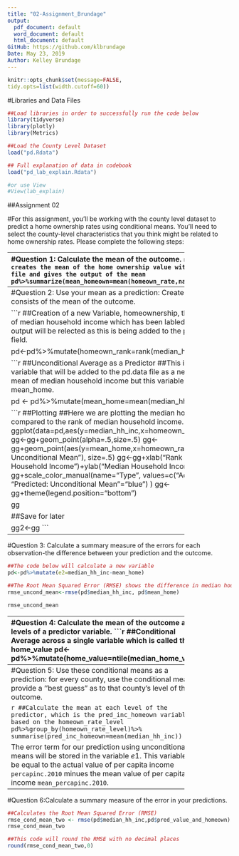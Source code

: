---
title: "02-Assignment_Brundage"
output:
  pdf_document: default
  word_document: default
  html_document: default
GitHub: https://github.com/klbrundage
Date: May 23, 2019
Author: Kelley Brundage
---

```{r global_options, include = FALSE}
knitr::opts_chunk$set(message=FALSE, 
tidy.opts=list(width.cutoff=60)) 
```

#Libraries and Data Files
```{r, warning=F}
##Load libraries in order to successfully run the code below
library(tidyverse)
library(plotly)
library(Metrics)
```


```{r data}
##Load the County Level Dataset
load("pd.Rdata")
```

```{r explain_date}
## Full explanation of data in codebook
load("pd_lab_explain.Rdata")

#or use View
#View(lab_explain)
```

##Assignment 02

#For this assignment, you'll be working with the county level dataset to predict a home ownership rates using conditional means. You'll need to select the county-level characteristics that you think might be related to home ownership rates. Please complete the following steps:

--------------------------------------------------------
#Question 1: Calculate the mean of the outcome.
```{r mean}
##This code creates the mean of the home ownership value within the pd.data file and gives the output of the mean
pd%>%summarize(mean_homeown=mean(homeown_rate,na.rm=TRUE))
```

--------------------------------------------------------
#Question 2: Use your mean as a prediction: Create a new variable that consists of the mean of the outcome.

```{r new variable for prediction}
##Creation of a new Variable, homeownership, that shows the mean of median household income which has been labled homeown_rank.  No output will be relected as this is being added to the pd.data file as a new field.

pd<-pd%>%mutate(homeown_rank=rank(median_hh_inc))
```

```{r place new variable in dataset}
##Unconditional Average as a Predictor
##This is also creating a new variable that will be added to the pd.data file as a new field reflecting the mean of median household income but this variable is named mean_home.

pd <- pd%>%mutate(mean_home=mean(median_hh_inc,na.rm = T))
```

```{r Plot Average with Actual}
##Plotting
##Here we are plotting the median household income compared to the rank of median household income.
gg<-ggplot(data=pd,aes(y=median_hh_inc,x=homeown_rank,color="Actual"))
gg<-gg+geom_point(alpha=.5,size=.5)
gg<-gg+geom_point(aes(y=mean_home,x=homeown_rank,
                  color="Predicted: Unconditional Mean"),
                  size=.5)
gg<-gg+xlab("Rank of Median Household Income")+ylab("Median Household Income")
gg<-gg+scale_color_manual(name="Type",
                          values=c("Actual"="black",
                          "Predicted: Unconditional Mean"="blue")
                          )
gg<-gg+theme(legend.position="bottom")

gg

##Save for later

gg2<-gg
```

--------------------------------------------------------
#Question 3: Calculate a summary measure of the errors for each observation-the difference between your prediction and the outcome.

```{r error}
##The code below will calculate a new variable
pd<-pd%>%mutate(e2=median_hh_inc-mean_home)
```

```{r RMSE}
##The Root Mean Squared Error (RMSE) shows the difference in median household income versus the mean of home predictor created in question #2 above
rmse_uncond_mean<-rmse(pd$median_hh_inc, pd$mean_home)

rmse_uncond_mean
```

--------------------------------------------------------
#Question 4: Calculate the mean of the outcome at levels of a predictor variable.
```{r Conditional Mean Single}
##Conditional Average across a single variable which is called the home_value
pd<-pd%>%mutate(home_value=ntile(median_home_val,4))

table(pd$home_value)##this code will create a table of the new home_value variable

pd<-pd%>%group_by(home_value)%>% ## This code will take the home_value variable and group it together by predictor
  mutate(pred_value=mean(median_home_val))%>%  ##The mutate code will calculate mean at each level of predictor
  ungroup()%>%  ##This code will ungroup the data
  mutate(pred_value_rank=rank(pred_value,ties.method="random")) #This code will result in the rank by prediction, with ties sorted randomly

```

--------------------------------------------------------
#Question 5: Use these conditional means as a prediction: for every county, use the conditional mean to provide a ''best guess" as to that county's level of the outcome.
```{r quartiles}
##Create a variable for quartiles for home ownership by creating a varable named homeown_rate_level.  The results will not show in this code as it is added the field to the pd.data file and putting the data together in 4 bins
pd <- pd%>%mutate(homeown_rate_level=ntile(homeown_rate,4))
```

```{r mean of predictor}
##Calculate the mean at each level of the predictor, which is the pred_inc_homeown variable based on the homeown_rate_level
pd%>%group_by(homeown_rate_level)%>% summarise(pred_inc_homeown=mean(median_hh_inc))
```

The error term for our prediction using unconditional means will be stored in the variable $e1$. This variable will be equal to the actual value of per capita income `percapinc.2010` minues the mean value of per capita income `mean_percapinc.2010`. 
```{r mean of each predictor}
pd<-pd%>%group_by(home_value,homeown_rate_level)%>% ## This code will take the home_value variable and group it together by predictor
  mutate(pred_value_and_homeown=mean(median_hh_inc))%>% ##The mutate code will calculate mean at each level of predictor
  ungroup()%>% ##This code will ungroup the data
  mutate(pred_value_and_homeown_rank=rank(pred_value_and_homeown,                                              ties.method="random"))##This code will result in the rank by prediction, with ties sorted randomly
```

--------------------------------------------------------
#Question 6:Calculate a summary measure of the error in your predictions.

```{r error_terms}
##Calculates the Root Mean Squared Error (RMSE)
rmse_cond_mean_two <- rmse(pd$median_hh_inc,pd$pred_value_and_homeown)
rmse_cond_mean_two
```

```{r round RMSE}
##This code will round the RMSE with no decimal places
round(rmse_cond_mean_two,0)
```


